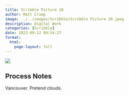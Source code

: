 ```yaml
---
title: Scribble Picture 20
author: Matt Crump
image: ../../images/Scribble/Scribble Picture 20.jpeg
description: Digital Work
categories: [Scribble]
date: 2023-09-12 09:54:27
format:
  html:
    page-layout: full
---
```


![](../../images/Scribble/Scribble Picture 20.jpeg)


## Process Notes

Vancouver. Pretend clouds.
